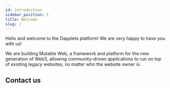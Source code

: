 ```yaml
---
id: introduction
sidebar_position: 1
title: Welcome
slug: /
---
```



Hello and welcome to the Dapplets platform! We are very happy to have you with us!

We are building Mutable Web, a framework and platform for the new generation of Web3, allowing community-driven applications to run on top of existing legacy websites, no matter who the website owner is.

## Contact us

<Line>
  <Feature
    url="https://twitter.com/dapplets_org"
    isContacts
    title="X"
    subtitle="@dapplets_org"
    image="/svg/x.svg"
  />
  <Feature
    url="business@dapplets.com"
    isContacts
    title="Email"
    subtitle="email"
    image="/svg/email.svg"
  />
  <Feature
    url="https://t.me/ethernian"
    isContacts
    title="Telegram"
    subtitle="@ethernian"
    image="/svg/tg.svg"
  />
</Line>
